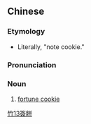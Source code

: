 {{also|签饼}}
==Chinese==
{{zh-forms|s=签饼}}

===Etymology===
* Literally, "note cookie."

===Pronunciation===
{{zh-pron
|m=qiǎnbǐng
|cat=n
}}

===Noun===
{{zh-noun}}

# [[fortune cookie]]

[[Category:zh:Foods|竹13簽餅]]